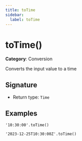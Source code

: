 ```yaml
---
title: toTime
sidebar:
  label: toTime
---
```


# toTime()

**Category**: Conversion

Converts the input value to a time

## Signature

- Return type: `Time`

## Examples

```fhirpath
'10:30:00'.toTime()
```

```fhirpath
'2023-12-25T10:30:00Z'.toTime()
```

